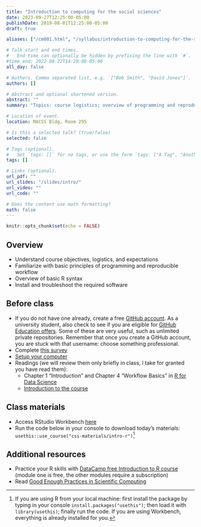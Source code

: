 ```yaml
---
title: "Introduction to computing for the social sciences"
date: 2023-09-27T12:25:00-05:00
publishDate: 2019-08-01T12:25:00-05:00
draft: true

aliases: ["/cm001.html", "/syllabus/introduction-to-computing-for-the-social-sciences/"]

# Talk start and end times.
#   End time can optionally be hidden by prefixing the line with `#`.
#time_end: 2022-08-22T14:20:00-05:00
all_day: false

# Authors. Comma separated list, e.g. `["Bob Smith", "David Jones"]`.
authors: []

# Abstract and optional shortened version.
abstract: ""
summary: "Topics: course logistics; overview of programming and reproducible research; intro to R."

# Location of event.
location: MACSS Bldg, Room 295

# Is this a selected talk? (true/false)
selected: false

# Tags (optional).
#   Set `tags: []` for no tags, or use the form `tags: ["A Tag", "Another Tag"]` for one or more tags.
tags: []

# Links (optional).
url_pdf: ""
url_slides: "/slides/intro/"
url_video: ""
url_code: ""

# Does the content use math formatting?
math: false
---
```


```r
knitr::opts_chunk$set(echo = FALSE)
```

## Overview

* Understand course objectives, logistics, and expectations
* Familiarize with basic principles of programming and reproducible workflow
* Overview of basic R syntax
* Install and troubleshoot the required software


## Before class

* If you do not have one already, create a free [GitHub account](https://happygitwithr.com/github-acct). As a university student, also check to see if you are eligible for [GitHub Education offers](https://education.github.com/). Some of these are very useful, such as unlimited private repositories. Remember that once you create a GitHub account, you are stuck with that username: choose something professional. 
* Complete [this survey](https://forms.gle/4avJpvcPseP1NQpB8)
* [Setup your computer](https://computing-soc-sci.netlify.app/setup/)
* Readings (we will review them only briefly in class, I take for granted you have read them):
  * Chapter 1 "Introduction" and Chapter 4 "Workflow Basics" in [R for Data Science](http://r4ds.had.co.nz/)
  * [Introduction to the course](/notes/intro-to-course/) 


## Class materials

* Access RStudio Workbench [here](https://macss-r.uchicago.edu/s/57ea13c286bd33c286bd3/auth-sign-in?appUri=%2Fworkspaces%2F)
* Run the code below in your console to download today’s materials: `usethis::use_course("css-materials/intro-r")`[^local]


## Additional resources

* Practice your R skills with [DataCamp free Introduction to R course](https://www.datacamp.com/courses/free-introduction-to-r) (module one is free, the other modules require a subscription) 
* Read [Good Enough Practices in Scientific Computing](http://journals.plos.org/ploscompbiol/article?id=10.1371/journal.pcbi.1005510)

[^local]: If you are using R from your local machine: first install the package by typing in your console `install.packages("usethis")`; then load it with `library(usethis)`; finally run the code. If you are using Workbench, everything is already installed for you.
